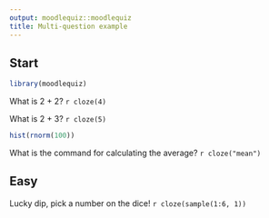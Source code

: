 ```yaml
---
output: moodlequiz::moodlequiz
title: Multi-question example
---
```


## Start

```r
library(moodlequiz)
```

What is 2 + 2? `r cloze(4)`

What is 2 + 3? `r cloze(5)`


```r
hist(rnorm(100))
```

What is the command for calculating the average? `r cloze("mean")`

## Easy

Lucky dip, pick a number on the dice!
`r cloze(sample(1:6, 1))`

